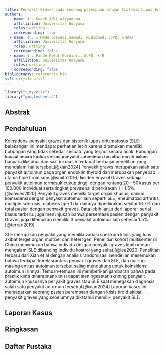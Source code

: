 ```yaml
---
title: Penyakit Graves pada seorang perempuan dengan Sistemik Lupus Eritematosus
authors:
  - name: dr. Kadek Adit Wiryadana
    affiliation: Universitas Udayana
    roles: writing
    corresponding: true
  - name: dr. I Made Siswadi Semadi, M.Biomed, SpPD, K-EMD
    affiliation: Universitas Udayana
    roles: writing
    corresponding: false
  - name: dr. Pande Ketut Kurniari, SpPD, K-R
    affiliation: Universitas Udayana
    roles: writing
    corresponding: false
bibliography: references.bib
csl: wiryadana.csl
---
```


```r
library("tidyverse")
library("googlesheets4")
```

## Abstrak

## Pendahuluan

Koinsidensi penyakit graves dan sistemik lupus eritematosus (SLE) belakangan ini mendapat perhatian lebih karena ditemukan memiliki hubungan yang tidak sekedar sesuatu yang terjadi secara acak. Hubungan kausal antara kedua entitas penyakit automimun tersebut masih belum banyak diketahui dan saat ini masih terdapat berbagai penelitian yang mendalami hal tersebut.[@xian2024] Penyakit graves merupakan salah satu penyakit autoimun pada organ endokrin thyroid dan merupakan penyebab utama hipertiroidisme.[@smith2016] Insiden enyakit Graves sebagai penyakit autoimun termasuk cukup tinggi dengan rentang 20 - 50 kasus per 100.000 individual serta tingkat prevalensi diperkirakan 1 - 1.5%.[@davies2020] Penyakit graves memilki target organ khusus, namun koinsidensi dengan penyakit autoimun lain seperti SLE, Rheumatoid arthritis, multiple sclerosis, diabetes tipe 1 dan lainnya diperkirakan sekitar 16.7% dari total pasien dengan penyakit graves. Data lebih lanjut dari laporan serial kasus terbaru. juga menunjukan bahwa persentase pasien dengan penyakit Graves juga ditemukan memiliki 3 penyakit autoimun lain sebesar 1.5%.[@ferrari2019]

SLE merupakan penyakit yang memiliki variasi spektrum klinis yang luas akibat terget organ multipel dan heterogen. Penelitian kohort multisenter di China menemukan bahwa individu dengan penyakit graves lebih rentan mengalami SLE dibanding individu kontrol yang sehat.[@lee2020] Penelitian terbaru dari Xian et al dengan analisis randomisasi mendelian menemukan bahwa terdapat korelasi antara penyakit graves dan SLE, dan masing-masing entitas autoimun tersebut saling mendukung untuk koinsidensi autoimun lainnya. Temuan-temuan ini memberikan gambaran bahwa pada praktik klinis diharapkan klinisi dapat meningkatkan skrining penyakit autoimun khususnya penyakit graves atau SLE saat menegakan diagnosis salah satu penyakit autoimun tersebut.[@xian2024] Laporan kasus ini memaparkan seorang pasien perempuan dengan krisis tiroid akibat penyakit graves yang sebelumnya diketahui memiliki penyakit SLE.

## Laporan Kasus

## Ringkasan

## Daftar Pustaka
